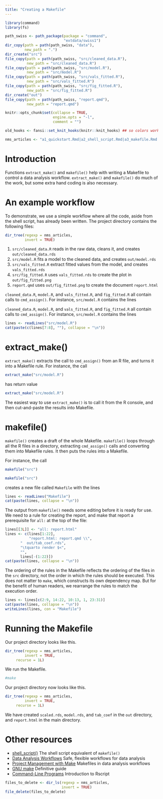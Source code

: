 ```yaml
---
title: "Creating a Makefile"
---
```


```r
library(command)
library(fs)

path_swiss <- path_package(package = "command",
                           "extdata/swiss1")
dir_copy(path = path(path_swiss, "data"),
         new_path = ".")
dir_create("src")	 
file_copy(path = path(path_swiss, "src/cleaned_data.R"),
          new_path = "src/cleaned_data.R")
file_copy(path = path(path_swiss, "src/model.R"),
          new_path = "src/model.R")	
file_copy(path = path(path_swiss, "src/vals_fitted.R"),
          new_path = "src/vals_fitted.R")	
file_copy(path = path(path_swiss, "src/fig_fitted.R"),
          new_path = "src/fig_fitted.R")	
dir_create("out")	 
file_copy(path = path(path_swiss, "report.qmd"),
          new_path = "report.qmd")

knitr::opts_chunk$set(collapse = TRUE,
                      engine.opts = "-l",
                      comment = "")

old_hooks <- fansi::set_knit_hooks(knitr::knit_hooks) ## so colors work

nms_articles <- "a1_quickstart.Rmd|a2_shell_script.Rmd|a3_makefile.Rmd|a4_workflow.Rmd|references.bib|makefile_deps.png"
```


# Introduction

Functions `extract_make()` and `makefile()` help with writing a Makefile to control a data analysis workflow. `extract_make()` and `makefile()` do much of the work, but some extra hand coding is also necessary.

# An example workflow

To demonstrate, we use a simple workflow where all the code, aside from the shell script, has already been written. The project directory contains the following files:

```r
dir_tree(regexp = nms_articles,
         invert = TRUE)
```

1. `src/cleaned_data.R` reads in the raw data, cleans it, and creates `out/cleaned_data.rds`
2. `src/model.R` fits a model to the cleaned data, and creates `out/model.rds`
3. `src/vals_fitted.R` extract fitted values from the model, and creates `vals_fitted.rds`
4. `src/fig_fitted.R` uses `vals_fitted.rds` to create the plot in `out/fig_fitted.png`
5. `report.qmd` uses `out/fig_fitted.png` to create the document `report.html`

`cleaned_data.R`, `model.R`, and `vals_fitted.R`, and `fig_fitted.R` all contain calls to `cmd_assign()`. For instance, `src/model.R` contains the lines

`cleaned_data.R`, `model.R`, and `vals_fitted.R`, and `fig_fitted.R` all contain calls to `cmd_assign()`. For instance, `src/model.R` contains the lines

```r
lines <- readLines("src/model.R")
cat(paste(c(lines[7:8], ""), collapse = "\n"))
```

# extract_make()

`extract_make()` extracts the call to `cmd_assign()` from an R file, and turns it into a Makefile rule. For instance, the call

```r
extract_make("src/model.R")
```
has return value
```r
extract_make("src/model.R")
```

The easiest way to use `extract_make()` is to call it from the R console, and then cut-and-paste the results into Makefile.


# makefile()

`makefile()` creates a draft of the whole Makefile. `makefile()` loops through all the R files in a directory, extracting `cmd_assign()` calls and converting them into Makefile rules. It then puts the rules into a Makefile.

For instance, the call
<!-- Messages don't display properly, so don't print real output -->
```r
makefile("src")
```
```r
makefile("src")
```
creates a new file called `Makefile` with the lines
```r
lines <- readLines("Makefile")
cat(paste(lines, collapse = "\n"))
```

The output from `makefile()` needs some editing before it is ready for use. We need to a rule for creating the report, and make that report a prerequisite for `all:` at the top of the file:

```r
lines[[3L]] <- "all: report.html"
lines <- c(lines[1:22],
           "report.html: report.qmd \\",
	   "  out/tab_coef.rds",
	   "\tquarto render $<",
	   "",
	   lines[-(1:22)])
cat(paste(lines, collapse = "\n"))
```

The ordering of the rules in the Makefile reflects the ordering of the files in the `src` directory, not the order in which the rules should be executed. This does not matter to `make`, which constructs its own dependency map. But for the benefit of human readers, we rearrange the rules to match the execution order.


```r
lines <- lines[c(2:9, 14:22, 10:13, 1, 23:31)]
cat(paste(lines, collapse = "\n"))
writeLines(lines, con = "Makefile")
```


# Running the Makefile

Our project directory looks like this.

```r
dir_tree(regexp = nms_articles,
         invert = TRUE,
	 recurse = 1L)
```

We run the Makefile.

```bash
#make
```

Our project directory now looks like this.

```r
dir_tree(regexp = nms_articles,
         invert = TRUE,
	 recurse = 1L)
```

We have created `scaled.rds`, `model.rds`, and `tab_coef` in the `out` directory, and `report.html` in the main directory.


# Other resources

- [shell_script()](https://bayesiandemography.github.io/command/reference/makefile.html) The shell script equivalent of `makefile()`
- [Data Analysis Workflows](https://bayesiandemography.github.io/command/articles/workflow.html)
  Safe, flexible workflows for data analysis
- [Project Management with Make](https://jeroenjanssens.com/dsatcl/chapter-6-project-management-with-make)
  Makefiles in data analysis workflows
- [GNU make](https://www.gnu.org/software/make/manual/make.html#SEC_Contents)
  Definitive guide
- [Command-Line Programs](https://swcarpentry.github.io/r-novice-inflammation/05-cmdline.html)
  Introduction to Rscript


```r
files_to_delete <- dir_ls(regexp = nms_articles, 
                          invert = TRUE)
file_delete(files_to_delete)
```



